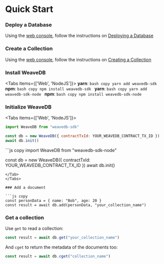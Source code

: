 
# Quick Start

<Steps>

### Deploy a Database

Using the [web console](https://console.weavedb.dev/), follow the instructions on [Deploying a Database](/get-started/deploy-database)

### Create a Collection

Using the [web console](https://console.weavedb.dev/), follow the instructions on [Creating a Collection](/get-started/create-collection)

### Install WeaveDB

<Tabs items={['Web', 'NodeJS']}>
  <Tab>
    **yarn**:
    ```bash copy
    yarn add weavedb-sdk
    ```
    **npm**:
    ```bash copy
    npm install weavedb-sdk
    ```
  </Tab>
  <Tab>
    **yarn**:
    ```bash copy
    yarn add weavedb-sdk-node
    ```
    **npm**:
    ```bash copy
    npm install weavedb-sdk-node
    ```
  </Tab>
</Tabs>

### Initialize WeaveDB

<Tabs items={['Web', 'NodeJS']}>
  <Tab>
  ```js copy
  import WeaveDB from "weavedb-sdk"

  const db = new WeaveDB({ contractTxId: YOUR_WEAVEDB_CONTRACT_TX_ID })
  await db.init()
  ```
  </Tab>
  <Tab>
  ```js copy
  import WeaveDB from "weavedb-sdk-node"

  const db = new WeaveDB({ contractTxId: YOUR_WEAVEDB_CONTRACT_TX_ID })
  await db.init()
  ```
  </Tab>
</Tabs>

### Add a document

```js copy
const personData = { name: "Bob", age: 20 }
const result = await db.add(personData, "your_collection_name")
```

### Get a collection

Use `get` to read a collection:

```js copy
const result = await db.get("your_collection_name")
```

And `cget` to return the metadata of the documents too:

```js copy
const result = await db.cget("collection_name")
```

</Steps>